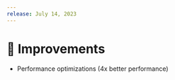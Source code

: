 ---
release: July 14, 2023
---

# 💎 Improvements

- Performance optimizations (4x better performance)
